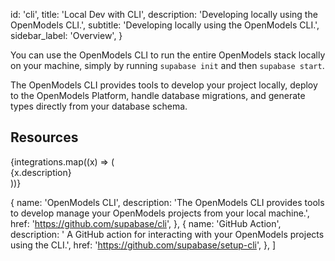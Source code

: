 
  id: 'cli',
  title: 'Local Dev with CLI',
  description: 'Developing locally using the OpenModels CLI.',
  subtitle: 'Developing locally using the OpenModels CLI.',
  sidebar_label: 'Overview',
}

You can use the OpenModels CLI to run the entire OpenModels stack locally on your machine, simply by running `supabase init` and then `supabase start`.

The OpenModels CLI provides tools to develop your project locally, deploy to the OpenModels Platform, handle database migrations, and generate types directly from your database schema.

## Resources

<div className="grid md:grid-cols-12 gap-4 not-prose">
  {integrations.map((x) => (
    <div className="col-span-6" key={x.href}>
      <Link href={x.href} passHref>
        <GlassPanel icon={'/docs/img/icons/github-icon'} hasLightIcon={true} title={x.name}>
          {x.description}
        </GlassPanel>
      </Link>
    </div>
  ))}
</div>

  {
    name: 'OpenModels CLI',
    description:
      'The OpenModels CLI provides tools to develop manage your OpenModels projects from your local machine.',
    href: 'https://github.com/supabase/cli',
  },
  {
    name: 'GitHub Action',
    description: ' A GitHub action for interacting with your OpenModels projects using the CLI.',
    href: 'https://github.com/supabase/setup-cli',
  },
]



